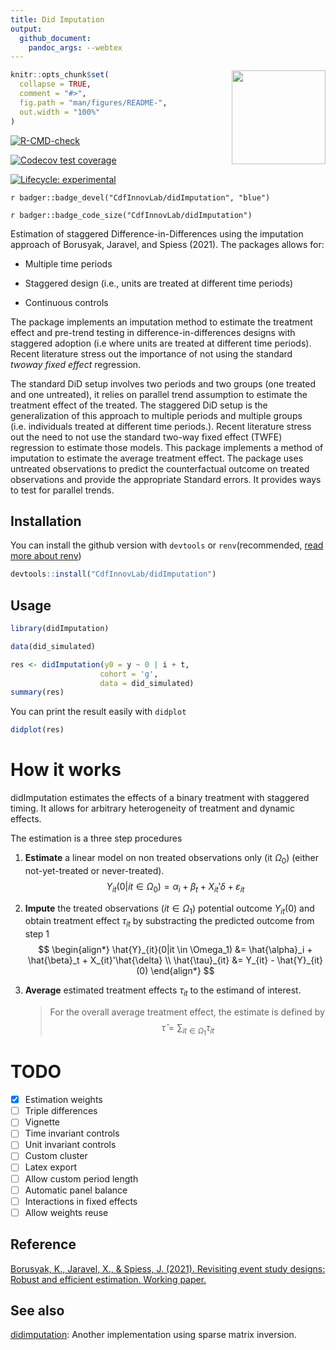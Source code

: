 ```yaml
---
title: Did Imputation
output:
  github_document:
    pandoc_args: --webtex
---
```


<!-- README.md is generated from README.Rmd. Please edit that file -->
<img src="man/figures/logo.png" width="150px" align="right" />

```r
knitr::opts_chunk$set(
  collapse = TRUE,
  comment = "#>",
  fig.path = "man/figures/README-",
  out.width = "100%"
)
```

<!-- badges: start -->
[![R-CMD-check](https://github.com/cdfInnovLab/didimputation/workflows/R-CMD-check/badge.svg)](https://github.com/CdfInnovLab/didimputation/actions)

[![Codecov test coverage](https://codecov.io/gh/CdfInnovLab/didImputation/branch/master/graph/badge.svg)](https://codecov.io/gh/CdfInnovLab/didImputation?branch=master)

[![Lifecycle: experimental](https://img.shields.io/badge/lifecycle-experimental-orange.svg)](https://lifecycle.r-lib.org/articles/stages.html#experimental)

`r badger::badge_devel("CdfInnovLab/didImputation", "blue")`

`r badger::badge_code_size("CdfInnovLab/didImputation")`

<!-- badges: end -->

Estimation of staggered Difference-in-Differences using the imputation approach
of Borusyak, Jaravel, and Spiess (2021). The packages allows for:

  - Multiple time periods
  
  - Staggered design (i.e., units are treated at different time periods)
  
  - Continuous controls

The package implements an imputation method to estimate the treatment effect and
pre-trend testing in difference-in-differences designs with staggered adoption (i.e
where units are treated at different time periods). Recent literature stress out
the importance of not using the standard _twoway fixed effect_ regression.

The standard DiD setup involves two periods and two groups (one treated and one untreated), it relies on parallel trend assumption to estimate the treatment effect of the treated. The staggered DiD setup is the generalization of this approach to multiple periods and multiple groups (i.e. individuals treated at different time periods.). Recent literature stress out the need to not use the standard two-way fixed effect (TWFE) regression to estimate those models. This package implements a method of imputation to estimate the average treatment effect. The package uses untreated observations to predict the counterfactual outcome on treated observations and provide the appropriate Standard errors. It provides ways to test for parallel trends.


## Installation
You can install the github version with `devtools` or `renv`(recommended, [read more about renv](https://rstudio.github.io/renv/articles/renv.html))

``` r
devtools::install("CdfInnovLab/didImputation")
```

## Usage
```r
library(didImputation)
```



```r
data(did_simulated)

res <- didImputation(y0 = y ~ 0 | i + t,
                    cohort = 'g',
                    data = did_simulated)
summary(res)
```


You can print the result easily with `didplot`
```r
didplot(res)
```


# How it works

didImputation estimates the effects of a binary treatment with staggered timing.
It allows for arbitrary heterogeneity of treatment and dynamic effects.

The estimation is a three step procedures

1. **Estimate** a linear model on non treated observations only (it \in $\Omega_0$) (either not-yet-treated or never-treated).
$$Y_{it}(0|it \in \Omega_0) = \alpha_i + \beta_t + X_{it}'\delta + \varepsilon_{it}$$
2. **Impute** the treated observations ($it \in \Omega_1$) potential outcome $Y_{it}(0)$
and obtain treatment effect $\tau_{it}$ by substracting the predicted outcome from step 1
$$
\begin{align*}
\hat{Y}_{it}(0|it \in \Omega_1) &= \hat{\alpha}_i + \hat{\beta}_t + X_{it}'\hat{\delta} \\
\hat{\tau}_{it} &= Y_{it} - \hat{Y}_{it}(0)
\end{align*}
$$

3. **Average** estimated treatment effects $\tau_{it}$ to the estimand of interest.

    > For the overall average treatment effect, the estimate is defined by
      $$\hat{\tau} = \sum_{it \in \Omega_1} \tau_{it}$$

# TODO

- [x] Estimation weights
- [ ] Triple differences
- [ ] Vignette
- [ ] Time invariant controls
- [ ] Unit invariant controls
- [ ] Custom cluster
- [ ] Latex export
- [ ] Allow custom period length
- [ ] Automatic panel balance
- [ ] Interactions in fixed effects
- [ ] Allow weights reuse

## Reference
[Borusyak, K., Jaravel, X., & Spiess, J. (2021). Revisiting event study designs: Robust and efficient estimation. Working paper.](https://www.google.com/url?q=https%3A%2F%2Fwww.dropbox.com%2Fs%2F0o79nppmve792nf%2Fborusyak_hull_jan21.pdf%3Fraw%3D1&sa=D&sntz=1&usg=AFQjCNE2vdSXDowNFgVeRfpaUacGMQop-A)

## See also
[didimputation](https://github.com/kylebutts/didimputation): Another implementation using sparse matrix inversion.
